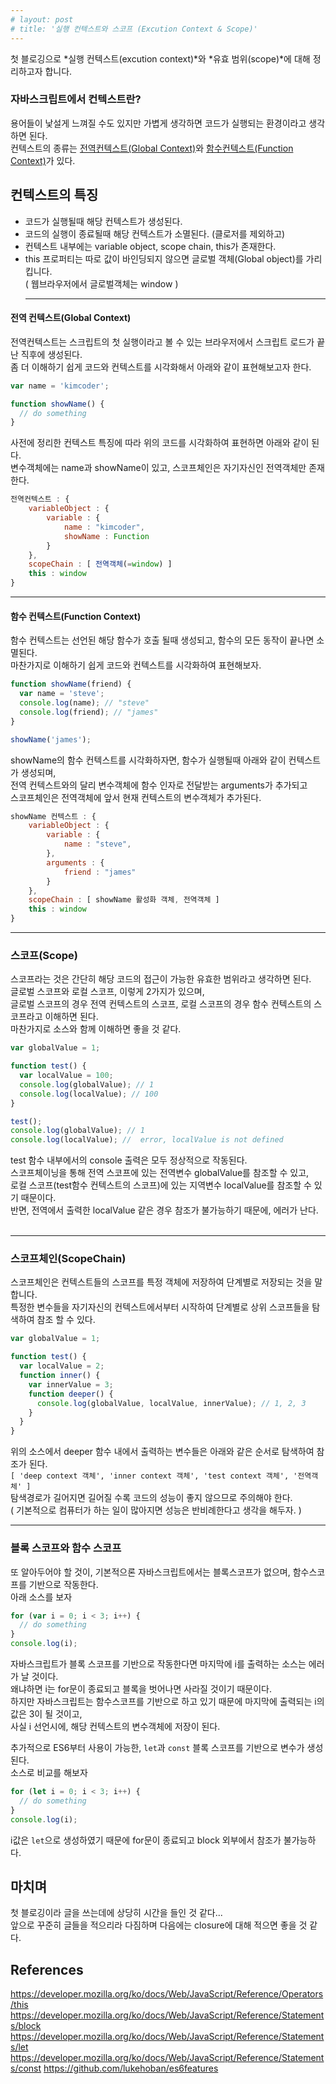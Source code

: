 ```yaml
---
# layout: post
# title: '실행 컨텍스트와 스코프 (Excution Context & Scope)'
---
```


첫 블로깅으로 *실행 컨텍스트(excution context)*와 *유효 범위(scope)*에 대해 정리하고자 합니다.

### 자바스크립트에서 컨텍스트란?

용어들이 낯설게 느껴질 수도 있지만 가볍게 생각하면 코드가 실행되는 환경이라고 생각하면 된다.<br/>
컨텍스트의 종류는 [전역컨텍스트(Global Context)](#globalContext)와 [함수컨텍스트(Function Context)](#functionContext)가 있다.<br/>

## 컨텍스트의 특징

- 코드가 실행될때 해당 컨텍스트가 생성된다.
- 코드의 실행이 종료될때 해당 컨텍스트가 소멸된다. (클로저를 제외하고)
- 컨텍스트 내부에는 variable object, scope chain, this가 존재한다.
- this 프로퍼티는 따로 값이 바인딩되지 않으면 글로벌 객체(Global object)를 가리킵니다.<br/>
  ( 웹브라우저에서 글로벌객체는 window )
  <hr />

#### <a name="globalContext"></a>전역 컨텍스트(Global Context)

전역컨텍스트는 스크립트의 첫 실행이라고 볼 수 있는 브라우저에서 스크립트 로드가 끝난 직후에 생성된다.<br/>
좀 더 이해하기 쉽게 코드와 컨텍스트를 시각화해서 아래와 같이 표현해보고자 한다.

```js
var name = 'kimcoder';

function showName() {
  // do something
}
```

사전에 정리한 컨텍스트 특징에 따라 위의 코드를 시각화하여 표현하면 아래와 같이 된다.<br/>
변수객체에는 name과 showName이 있고, 스코프체인은 자기자신인 전역객체만 존재한다.

```js
전역컨텍스트 : {
    variableObject : {
        variable : {
            name : "kimcoder",
            showName : Function
        }
    },
    scopeChain : [ 전역객체(=window) ]
    this : window
}
```

<hr />

#### <a name="functionContext"></a>함수 컨텍스트(Function Context)

함수 컨텍스트는 선언된 해당 함수가 호출 될때 생성되고, 함수의 모든 동작이 끝나면 소멸된다.<br/>
마찬가지로 이해하기 쉽게 코드와 컨텍스트를 시각화하여 표현해보자.

```js
function showName(friend) {
  var name = 'steve';
  console.log(name); // "steve"
  console.log(friend); // "james"
}

showName('james');
```

showName의 함수 컨텍스트를 시각화하자면, 함수가 실행될때 아래와 같이 컨텍스트가 생성되며,<br/>
전역 컨텍스트와의 달리 변수객체에 함수 인자로 전달받는 arguments가 추가되고<br/>
스코프체인은 전역객체에 앞서 현재 컨텍스트의 변수객체가 추가된다.<br/>

```js
showName 컨텍스트 : {
    variableObject : {
        variable : {
            name : "steve",
        },
        arguments : {
            friend : "james"
        }
    },
    scopeChain : [ showName 활성화 객체, 전역객체 ]
    this : window
}
```

<hr />

### <a name="scope"></a>스코프(Scope)

스코프라는 것은 간단히 해당 코드의 접근이 가능한 유효한 범위라고 생각하면 된다.<br/>
글로벌 스코프와 로컬 스코프, 이렇게 2가지가 있으며,<br/>
글로벌 스코프의 경우 전역 컨텍스트의 스코프, 로컬 스코프의 경우 함수 컨텍스트의 스코프라고 이해하면 된다.<br/>
마찬가지로 소스와 함께 이해하면 좋을 것 같다.<br/>

```js
var globalValue = 1;

function test() {
  var localValue = 100;
  console.log(globalValue); // 1
  console.log(localValue); // 100
}

test();
console.log(globalValue); // 1
console.log(localValue); //  error, localValue is not defined
```

test 함수 내부에서의 console 출력은 모두 정상적으로 작동된다.<br/>
스코프체이닝을 통해 전역 스코프에 있는 전역변수 globalValue를 참조할 수 있고,<br/>
로컬 스코프(test함수 컨텍스트의 스코프)에 있는 지역변수 localValue를 참조할 수 있기 때문이다.<br/>
반면, 전역에서 출력한 localValue 같은 경우 참조가 불가능하기 때문에, 에러가 난다.<br/><br/>

<hr />

### <a name="scopeChain"></a>스코프체인(ScopeChain)

스코프체인은 컨텍스트들의 스코프를 특정 객체에 저장하여 단계별로 저장되는 것을 말합니다.<br/>
특정한 변수들을 자기자신의 컨텍스트에서부터 시작하여 단계별로 상위 스코프들을 탐색하여 참조 할 수 있다.<br/>

```js
var globalValue = 1;

function test() {
  var localValue = 2;
  function inner() {
    var innerValue = 3;
    function deeper() {
      console.log(globalValue, localValue, innerValue); // 1, 2, 3
    }
  }
}
```

위의 소스에서 deeper 함수 내에서 출력하는 변수들은 아래와 같은 순서로 탐색하여 참조가 된다.<br/>
`[ 'deep context 객체', 'inner context 객체', 'test context 객체', '전역객체' ]`<br/>
탐색경로가 길어지면 길어질 수록 코드의 성능이 좋지 않으므로 주의해야 한다.<br/>
( 기본적으로 컴퓨터가 하는 일이 많아지면 성능은 반비례한다고 생각을 해두자. )<br/>

<hr />

### 블록 스코프와 함수 스코프

또 알아두어야 할 것이, 기본적으론 자바스크립트에서는 블록스코프가 없으며, 함수스코프를 기반으로 작동한다.<br/>
아래 소스를 보자<br/>

```js
for (var i = 0; i < 3; i++) {
  // do something
}
console.log(i);
```

자바스크립트가 블록 스코프를 기반으로 작동한다면 마지막에 i를 출력하는 소스는 에러가 날 것이다.<br/>
왜냐하면 i는 for문이 종료되고 블록을 벗어나면 사라질 것이기 때문이다.<br/>
하지만 자바스크립트는 함수스코프를 기반으로 하고 있기 때문에 마지막에 출력되는 i의 값은 3이 될 것이고,<br/>
사실 i 선언시에, 해당 컨텍스트의 변수객체에 저장이 된다.<br/>

추가적으로 ES6부터 사용이 가능한, `let`과 `const` 블록 스코프를 기반으로 변수가 생성된다.<br/>
소스로 비교를 해보자<br/>

```js
for (let i = 0; i < 3; i++) {
  // do something
}
console.log(i);
```

i값은 `let`으로 생성하였기 때문에 for문이 종료되고 block 외부에서 참조가 불가능하다.<br/>

## 마치며

첫 블로깅이라 글을 쓰는데에 상당히 시간을 들인 것 같다...<br/>
앞으로 꾸준히 글들을 적으리라 다짐하며 다음에는 closure에 대해 적으면 좋을 것 같다.<br/>

## References

https://developer.mozilla.org/ko/docs/Web/JavaScript/Reference/Operators/this
https://developer.mozilla.org/ko/docs/Web/JavaScript/Reference/Statements/block
https://developer.mozilla.org/ko/docs/Web/JavaScript/Reference/Statements/let
https://developer.mozilla.org/ko/docs/Web/JavaScript/Reference/Statements/const
https://github.com/lukehoban/es6features
